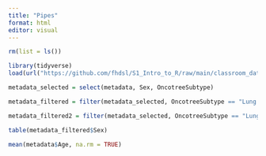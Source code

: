 ```yaml
---
title: "Pipes"
format: html
editor: visual
---
```


```r
rm(list = ls())
```

```r
library(tidyverse)
load(url("https://github.com/fhdsl/S1_Intro_to_R/raw/main/classroom_data/CCLE.RData"))
```

```r
metadata_selected = select(metadata, Sex, OncotreeSubtype)

metadata_filtered = filter(metadata_selected, OncotreeSubtype == "Lung Adenocarcinoma")

metadata_filtered2 = filter(metadata_selected, OncotreeSubtype == "Lung Adenocarcinoma" | OncotreeSubtype == "Acute Myeloid Leukemia")

table(metadata_filtered$Sex)

mean(metadata$Age, na.rm = TRUE)
```

```r

```
